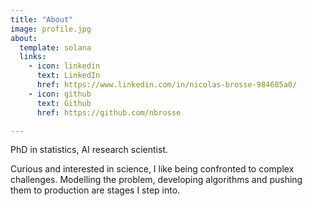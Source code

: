 ```yaml
---
title: "About"
image: profile.jpg
about:
  template: solana
  links:
    - icon: linkedin
      text: LinkedIn
      href: https://www.linkedin.com/in/nicolas-brosse-984685a0/
    - icon: github
      text: Github
      href: https://github.com/nbrosse

---
```


PhD in statistics, AI research scientist.

Curious and interested in science, I like being confronted to complex challenges. Modelling the problem, developing algorithms and pushing them to production are stages I step into.
